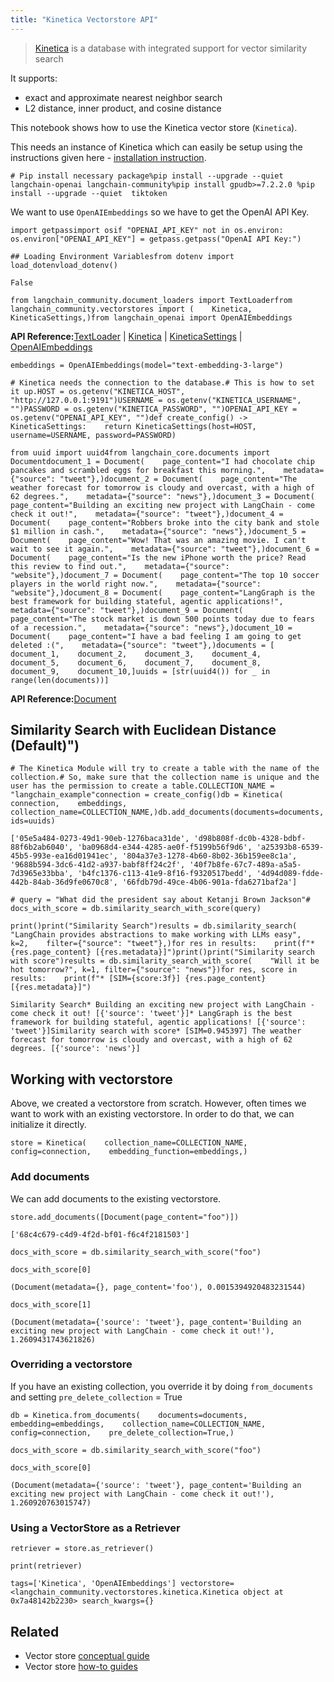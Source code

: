 ```yaml
---
title: "Kinetica Vectorstore API"
---
```


> [Kinetica](https://www.kinetica.com/) is a database with integrated support for vector similarity search

It supports:

* exact and approximate nearest neighbor search
* L2 distance, inner product, and cosine distance

This notebook shows how to use the Kinetica vector store (`Kinetica`).

This needs an instance of Kinetica which can easily be setup using the instructions given here - [installation instruction](https://www.kinetica.com/developer-edition/).

```
# Pip install necessary package%pip install --upgrade --quiet  langchain-openai langchain-community%pip install gpudb>=7.2.2.0 %pip install --upgrade --quiet  tiktoken
```

We want to use `OpenAIEmbeddings` so we have to get the OpenAI API Key.

```
import getpassimport osif "OPENAI_API_KEY" not in os.environ:    os.environ["OPENAI_API_KEY"] = getpass.getpass("OpenAI API Key:")
```

```
## Loading Environment Variablesfrom dotenv import load_dotenvload_dotenv()
```

```
False
```

```
from langchain_community.document_loaders import TextLoaderfrom langchain_community.vectorstores import (    Kinetica,    KineticaSettings,)from langchain_openai import OpenAIEmbeddings
```

**API Reference:**[TextLoader](https://python.langchain.com/api_reference/community/document_loaders/langchain_community.document_loaders.text.TextLoader.html) | [Kinetica](https://python.langchain.com/api_reference/community/vectorstores/langchain_community.vectorstores.kinetica.Kinetica.html) | [KineticaSettings](https://python.langchain.com/api_reference/community/vectorstores/langchain_community.vectorstores.kinetica.KineticaSettings.html) | [OpenAIEmbeddings](https://python.langchain.com/api_reference/openai/embeddings/langchain_openai.embeddings.base.OpenAIEmbeddings.html)

```
embeddings = OpenAIEmbeddings(model="text-embedding-3-large")
```

```
# Kinetica needs the connection to the database.# This is how to set it up.HOST = os.getenv("KINETICA_HOST", "http://127.0.0.1:9191")USERNAME = os.getenv("KINETICA_USERNAME", "")PASSWORD = os.getenv("KINETICA_PASSWORD", "")OPENAI_API_KEY = os.getenv("OPENAI_API_KEY", "")def create_config() -> KineticaSettings:    return KineticaSettings(host=HOST, username=USERNAME, password=PASSWORD)
```

```
from uuid import uuid4from langchain_core.documents import Documentdocument_1 = Document(    page_content="I had chocolate chip pancakes and scrambled eggs for breakfast this morning.",    metadata={"source": "tweet"},)document_2 = Document(    page_content="The weather forecast for tomorrow is cloudy and overcast, with a high of 62 degrees.",    metadata={"source": "news"},)document_3 = Document(    page_content="Building an exciting new project with LangChain - come check it out!",    metadata={"source": "tweet"},)document_4 = Document(    page_content="Robbers broke into the city bank and stole $1 million in cash.",    metadata={"source": "news"},)document_5 = Document(    page_content="Wow! That was an amazing movie. I can't wait to see it again.",    metadata={"source": "tweet"},)document_6 = Document(    page_content="Is the new iPhone worth the price? Read this review to find out.",    metadata={"source": "website"},)document_7 = Document(    page_content="The top 10 soccer players in the world right now.",    metadata={"source": "website"},)document_8 = Document(    page_content="LangGraph is the best framework for building stateful, agentic applications!",    metadata={"source": "tweet"},)document_9 = Document(    page_content="The stock market is down 500 points today due to fears of a recession.",    metadata={"source": "news"},)document_10 = Document(    page_content="I have a bad feeling I am going to get deleted :(",    metadata={"source": "tweet"},)documents = [    document_1,    document_2,    document_3,    document_4,    document_5,    document_6,    document_7,    document_8,    document_9,    document_10,]uuids = [str(uuid4()) for _ in range(len(documents))]
```

**API Reference:**[Document](https://python.langchain.com/api_reference/core/documents/langchain_core.documents.base.Document.html)

## Similarity Search with Euclidean Distance (Default)")

```
# The Kinetica Module will try to create a table with the name of the collection.# So, make sure that the collection name is unique and the user has the permission to create a table.COLLECTION_NAME = "langchain_example"connection = create_config()db = Kinetica(    connection,    embeddings,    collection_name=COLLECTION_NAME,)db.add_documents(documents=documents, ids=uuids)
```

```
['05e5a484-0273-49d1-90eb-1276baca31de', 'd98b808f-dc0b-4328-bdbf-88f6b2ab6040', 'ba0968d4-e344-4285-ae0f-f5199b56f9d6', 'a25393b8-6539-45b5-993e-ea16d01941ec', '804a37e3-1278-4b60-8b02-36b159ee8c1a', '9688b594-3dc6-41d2-a937-babf8ff24c2f', '40f7b8fe-67c7-489a-a5a5-7d3965e33bba', 'b4fc1376-c113-41e9-8f16-f9320517bedd', '4d94d089-fdde-442b-84ab-36d9fe0670c8', '66fdb79d-49ce-4b06-901a-fda6271baf2a']
```

```
# query = "What did the president say about Ketanji Brown Jackson"# docs_with_score = db.similarity_search_with_score(query)
```

```
print()print("Similarity Search")results = db.similarity_search(    "LangChain provides abstractions to make working with LLMs easy",    k=2,    filter={"source": "tweet"},)for res in results:    print(f"* {res.page_content} [{res.metadata}]")print()print("Similarity search with score")results = db.similarity_search_with_score(    "Will it be hot tomorrow?", k=1, filter={"source": "news"})for res, score in results:    print(f"* [SIM={score:3f}] {res.page_content} [{res.metadata}]")
```

```
Similarity Search* Building an exciting new project with LangChain - come check it out! [{'source': 'tweet'}]* LangGraph is the best framework for building stateful, agentic applications! [{'source': 'tweet'}]Similarity search with score* [SIM=0.945397] The weather forecast for tomorrow is cloudy and overcast, with a high of 62 degrees. [{'source': 'news'}]
```

## Working with vectorstore

Above, we created a vectorstore from scratch. However, often times we want to work with an existing vectorstore. In order to do that, we can initialize it directly.

```
store = Kinetica(    collection_name=COLLECTION_NAME,    config=connection,    embedding_function=embeddings,)
```

### Add documents

We can add documents to the existing vectorstore.

```
store.add_documents([Document(page_content="foo")])
```

```
['68c4c679-c4d9-4f2d-bf01-f6c4f2181503']
```

```
docs_with_score = db.similarity_search_with_score("foo")
```

```
docs_with_score[0]
```

```
(Document(metadata={}, page_content='foo'), 0.0015394920483231544)
```

```
docs_with_score[1]
```

```
(Document(metadata={'source': 'tweet'}, page_content='Building an exciting new project with LangChain - come check it out!'), 1.2609431743621826)
```

### Overriding a vectorstore

If you have an existing collection, you override it by doing `from_documents` and setting `pre_delete_collection` = True

```
db = Kinetica.from_documents(    documents=documents,    embedding=embeddings,    collection_name=COLLECTION_NAME,    config=connection,    pre_delete_collection=True,)
```

```
docs_with_score = db.similarity_search_with_score("foo")
```

```
docs_with_score[0]
```

```
(Document(metadata={'source': 'tweet'}, page_content='Building an exciting new project with LangChain - come check it out!'), 1.260920763015747)
```

### Using a VectorStore as a Retriever

```
retriever = store.as_retriever()
```

```
print(retriever)
```

```
tags=['Kinetica', 'OpenAIEmbeddings'] vectorstore=<langchain_community.vectorstores.kinetica.Kinetica object at 0x7a48142b2230> search_kwargs={}
```

## Related

* Vector store [conceptual guide](/src/oss/concepts/vectorstores)
* Vector store [how-to guides](/src/oss/how_to/#vector-stores)
